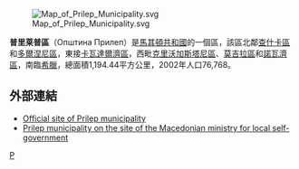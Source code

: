 [[File:Map_of_Prilep_Municipality.svg|right]]

'''普里莱普區'''（Општина Прилеп）是[[馬其頓共和國|馬其頓共和國]]的一個區，該區北鄰[[查什卡區|查什卡區]]和[[多爾涅尼區|多爾涅尼區]]，東接[[卡瓦達爾濟區|卡瓦達爾濟區]]，西毗[[克里沃加斯塔尼區|克里沃加斯塔尼區]]、[[莫吉拉區|莫吉拉區]]和[[諾瓦濟區|諾瓦濟區]]，南臨[[希臘|希臘]]，總面積1,194.44平方公里，2002年人口76,768。 

==外部連結==
* [http://www.Prilep.gov.mk Official site of Prilep municipality] {{Wayback|url=http://www.prilep.gov.mk/ |date=20210310062022 }}
* [https://web.archive.org/web/20060908180133/http://www.mls.gov.mk/default.asp?id=teritorial Prilep municipality on the site of the Macedonian ministry for local self-government]

{{馬其頓行政區劃}}

[[Category:北马其顿行政区划|P]]


{{Macedonia-stub}}